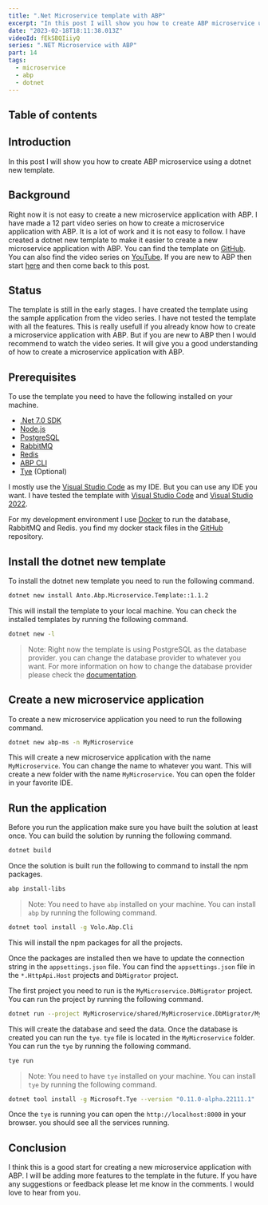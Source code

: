 ```yaml
---
title: ".Net Microservice template with ABP"
excerpt: "In this post I will show you how to create ABP microservice using a dotnet new template."
date: "2023-02-18T18:11:38.013Z"
videoId: fEkSBQIiiyQ
series: ".NET Microservice with ABP"
part: 14
tags:
  - microservice
  - abp
  - dotnet
---
```


## Table of contents

## Introduction

In this post I will show you how to create ABP microservice using a dotnet new template.

## Background

Right now it is not easy to create a new microservice application with ABP. I have made a 12 part video series on how to create a microservice application with ABP. It is a lot of work and it is not easy to follow. I have created a dotnet new template to make it easier to create a new microservice application with ABP. You can find the template on [GitHub](https://github.com/antosubash/AbpMicroservice). You can also find the video series on [YouTube](https://www.youtube.com/playlist?list=PL-rVxoM6JeHnaHsPJffa54WiDyU4Ue1GS). If you are new to ABP then start [here](https://blog.antosubash.com/posts/abp-microservice-series) and then come back to this post.

## Status

The template is still in the early stages. I have created the template using the sample application from the video series. I have not tested the template with all the features. This is really usefull if you already know how to create a microservice application with ABP. But if you are new to ABP then I would recommend to watch the video series. It will give you a good understanding of how to create a microservice application with ABP. 

## Prerequisites

To use the template you need to have the following installed on your machine.

- [.Net 7.0 SDK](https://dotnet.microsoft.com/download/dotnet/7.0)
- [Node.js](https://nodejs.org/en/)
- [PostgreSQL](https://www.postgresql.org/)
- [RabbitMQ](https://www.rabbitmq.com/) 
- [Redis](https://redis.io/) 
- [ABP CLI](https://docs.abp.io/en/abp/latest/CLI)
- [Tye](https://github.com/dotnet/tye) (Optional)

I mostly use the [Visual Studio Code](https://code.visualstudio.com/) as my IDE. But you can use any IDE you want. I have tested the template with [Visual Studio Code](https://code.visualstudio.com/) and [Visual Studio 2022](https://visualstudio.microsoft.com/vs/preview/vs2022/).

For my development environment I use [Docker](https://www.docker.com/) to run the database, RabbitMQ and Redis. you find my docker stack files in the [GitHub](https://github.com/antosubash/docker_stack/tree/master/stacks) repository.


## Install the dotnet new template

To install the dotnet new template you need to run the following command.

```bash
dotnet new install Anto.Abp.Microservice.Template::1.1.2
```

This will install the template to your local machine. You can check the installed templates by running the following command.

```bash
dotnet new -l
```

> Note: Right now the template is using PostgreSQL as the database provider. you can change the database provider to whatever you want. For more information on how to change the database provider please check the [documentation](https://docs.abp.io/en/abp/latest/Entity-Framework-Core-Other-DBMS).

## Create a new microservice application

To create a new microservice application you need to run the following command.

```bash
dotnet new abp-ms -n MyMicroservice
```

This will create a new microservice application with the name `MyMicroservice`. You can change the name to whatever you want. This will create a new folder with the name `MyMicroservice`. You can open the folder in your favorite IDE.

## Run the application

Before you run the application make sure you have built the solution at least once. You can build the solution by running the following command.

```bash
dotnet build
```

Once the solution is built run the following to command to install the npm packages.

```bash
abp install-libs
```

> Note: You need to have `abp` installed on your machine. You can install `abp` by running the following command.

```bash
dotnet tool install -g Volo.Abp.Cli
```

This will install the npm packages for all the projects.

Once the packages are installed then we have to update the connection string in the `appsettings.json` file. You can find the `appsettings.json` file in the `*.HttpApi.Host` projects and `DbMigrator` project. 

The first project you need to run is the `MyMicroservice.DbMigrator` project. You can run the project by running the following command.

```bash
dotnet run --project MyMicroservice/shared/MyMicroservice.DbMigrator/MyMicroservice.DbMigrator.csproj
```

This will create the database and seed the data. Once the database is created you can run the `tye`. `tye` file is located in the `MyMicroservice` folder. You can run the `tye` by running the following command.

```bash
tye run
```

> Note: You need to have `tye` installed on your machine. You can install `tye` by running the following command.

```bash
dotnet tool install -g Microsoft.Tye --version "0.11.0-alpha.22111.1"
```

Once the `tye` is running you can open the `http://localhost:8000` in your browser. you should see all the services running.


## Conclusion

I think this is a good start for creating a new microservice application with ABP. I will be adding more features to the template in the future. If you have any suggestions or feedback please let me know in the comments. I would love to hear from you.


